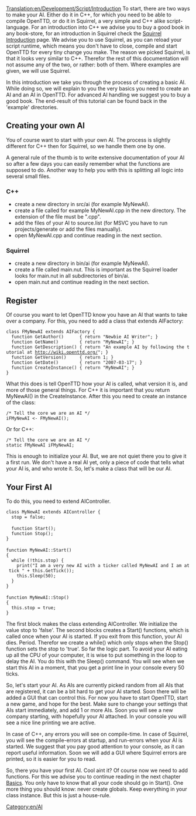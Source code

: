 [[Translation:en/Development/Script/Introduction]]
To start, there are two ways to make your AI. Either do it in C++, for which you need to be able to compile OpenTTD, or do it in Squirrel, a very simple and C++ alike script-language. For an introduction into C++ we advise you to buy a good book in any book-store, for an introduction in Squirrel check the [[en/Development/Script/Squirrel|Squirrel Introduction]] page. We advise you to use Squirrel, as you can reload your script runtime, which means you don't have to close, compile and start OpenTTD for every tiny change you make. The reason we picked Squirrel, is that it looks very similar to C++. Therefor the rest of this documentation will not assume any of the two, or rather: both of them. Where examples are given, we will use Squirrel.

In this introduction we take you through the process of creating a basic AI. While doing so, we will explain to you the very basics you need to create an AI and an AI in OpenTTD. For advanced AI handling we suggest you to buy a good book. The end-result of this tutorial can be found back in the 'example' directories.

==Creating your own AI==

You of course want to start with your own AI. The process is slightly different for C++ then for Squirrel, so we handle them one by one.

A general rule of the thumb is to write extensive documentation of your AI so after a few days you can easily remember what the functions are supposed to do. Another way to help you with this is splitting all logic into several small files.
===C++===
* create a new directory in src/ai (for example MyNewAI).
* create a file called for example MyNewAI.cpp in the new directory. The extension of the file must be ".cpp".
* add the files of your AI to source.list (for MSVC you have to run projects/generate or add the files manually).
* open MyNewAI.cpp and continue reading in the next section.

===Squirrel===
* create a new directory in bin/ai (for example MyNewAI).
* create a file called main.nut. This is important as the Squirrel loader looks for main.nut in all subdirectories of bin/ai.
* open main.nut and continue reading in the next section.

==Register==

Of course you want to let OpenTTD know you have an AI that wants to take over a company. For this, you need to add a class that extends AIFactory:

 class FMyNewAI extends AIFactory {
   function GetAuthor()      { return "Newbie AI Writer"; }
   function GetName()        { return "MyNewAI"; }
   function GetDescription() { return "An example AI by following the tutorial at http://wiki.openttd.org/"; }
   function GetVersion()     { return 1; }
   function GetDate()        { return "2007-03-17"; }
   function CreateInstance() { return "MyNewAI"; }
 }

What this does is tell OpenTTD how your AI is called, what version it is, and more of those general things. For C++ it is important that you return MyNewAI() in the CreateInstance. After this you need to create an instance of the class:
 
 /* Tell the core we are an AI */
 iFMyNewAI <- FMyNewAI();

Or for C++:

 /* Tell the core we are an AI */
 static FMyNewAI iFMyNewAI;

This is enough to initialize your AI. But, we are not quiet there you to give it a first run. We don't have a real AI yet, only a piece of code that tells what your AI is, and who wrote it. So, let's make a class that will be our AI.

==Your First AI==

To do this, you need to extend AIController.

 class MyNewAI extends AIController {
   stop = false;
 
   function Start();
   function Stop();
 }
 
 function MyNewAI::Start()
 {
   while (!this.stop) {
     print("I am a very new AI with a ticker called MyNewAI and I am at tick " + this.GetTick());
     this.Sleep(50);
   }
 }
 
 function MyNewAI::Stop()
 {
   this.stop = true;
 }

The first block makes the class extending AIController. We initialize the value stop to 'false'. The second blocks creates a Start() functions, which is called once when your AI is started. If you exit from this function, your AI dies. Period. Therefor we create a while() which only stops when the Stop() function sets the stop to 'true'. So far the logic part. To avoid your AI eating up all the CPU of your computer, it is wise to put something in the loop to delay the AI. You do this with the Sleep() command. You will see when we start this AI in a moment, that you get a print line in your console every 50 ticks.

So, let's start your AI. As AIs are currently picked random from all AIs that are registered, it can be a bit hard to get your AI started. Soon there will be added a GUI that can control this. For now you have to start OpenTTD, start a new game, and hope for the best. Make sure to change your settings that AIs start immediately, and add 1 or more AIs. Soon you will see a new company starting, with hopefully your AI attached. In your console you will see a nice line printing we are active.

In case of C++, any errors you will see on compile-time. In case of Squirrel, you will see the compile-errors at startup, and run-errors when your AI is started. We suggest that you pay good attention to your console, as it can report useful information. Soon we will add a GUI where Squirrel errors are printed, so it is easier for you to read.

So, there you have your first AI. Cool aint it? Of course now we need to add functions. For this we advise you to continue reading in the next chapter [[en/Development/Script/Basics|Basics]]. You only have to know that all your code should go in Start(). One more thing you should know: never create globals. Keep everything in your class instance. But this is just a house-rule.

[[Category:en/AI]]